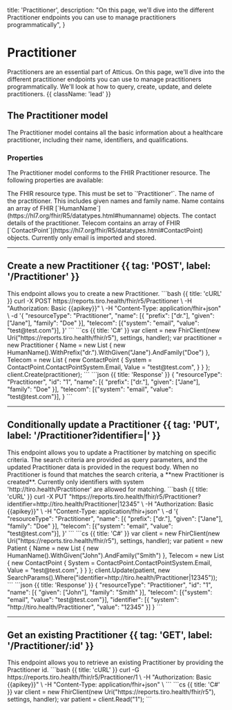   title: 'Practitioner',
  description:
    "On this page, we'll dive into the different Practitioner endpoints you can use to manage practitioners programmatically",
}

# Practitioner

Practitioners are an essential part of Atticus. On this page, we'll dive into the different practitioner endpoints you can use to manage practitioners programmatically. We'll look at how to query, create, update, and delete practitioners. {{ className: 'lead' }}

## The Practitioner model

The Practitioner model contains all the basic information about a healthcare practitioner, including their name, identifiers, and qualifications.

### Properties

The Practitioner model conforms to the FHIR Practitioner resource. The following properties are available:

<Properties>
  <Property name="resourceType" type="'Practitioner'" required>
    The FHIR resource type. This must be set to `'Practitioner'`.
  </Property>
  <Property
    name="name"
    type="HumanName[]"
    href="https://hl7.org/fhir/R5/practitioner-definitions.html#Practitioner.name"
  >
    The name of the practitioner. This includes given names and family name.
    Name contains an array of FHIR
    [`HumanName`](https://hl7.org/fhir/R5/datatypes.html#humanname) objects.
  </Property>
  <Property
    name="telecom"
    type="ContactPoint[]"
    href="https://hl7.org/fhir/R5/practitioner-definitions.html#Practitioner.telecom"
  >
    The contact details of the practitioner. Telecom contains an array of FHIR
    [`ContactPoint`](https://hl7.org/fhir/R5/datatypes.html#ContactPoint)
    objects. Currently only email is imported and stored.
  </Property>
</Properties>

---

## Create a new Practitioner {{ tag: 'POST', label: '/Practitioner' }}

<Row>
  <Col>
    This endpoint allows you to create a new Practitioner.
  </Col>
  <Col sticky>
    <CodeGroup title="Request" tag="POST" label="/Practitioner">
    ```bash {{ title: 'cURL' }}
    curl -X POST https://reports.tiro.health/fhir/r5/Practitioner \
      -H "Authorization: Basic {{apikey}}" \
      -H "Content-Type: application/fhir+json" \
      -d '{
        "resourceType": "Practitioner",
        "name": [{
          "prefix": ["dr."],
          "given": ["Jane"],
          "family": "Doe"
        }],
        "telecom": [{"system": "email", "value": "test@test.com"}],
      }'
    ```
    ```cs {{ title: 'C#' }}
    var client = new FhirClient(new Uri("https://reports.tiro.health/fhir/r5"), settings, handler);
    var practitioner = new Practitioner
    {
      Name = new List<HumanName>
      {
        new HumanName().WithPrefix("dr.").WithGiven("Jane").AndFamily("Doe")
      },
      Telecom = new List<ContactPoint>
      {
          new ContactPoint
          {
              System = ContactPoint.ContactPointSystem.Email,
              Value = "test@test.com",
          }
      }
    };
    client.Create(practitioner);
    ```
    </CodeGroup>
    ```json {{ title: 'Response' }}
    {
      "resourceType": "Practitioner",
      "id": "1",
      "name": [{
        "prefix": ["dr."],
        "given": ["Jane"],
        "family": "Doe"
      }],
      "telecom": [{"system": "email", "value": "test@test.com"}],
    }
    ```
  </Col>
</Row>

---

## Conditionally update a Practitioner {{ tag: 'PUT', label: '/Practitioner?identifier=<system>|<value>' }}

<Row>
  <Col>
    This endpoint allows you to update a Practitioner by matching on specific criteria. The search criteria are provided as query parameters, and the updated Practitioner data is provided in the request body.
    When no Practitioner is found that matches the search criteria, a **new Practitioner is created**. Currently only identifiers with system 'http://tiro.health/Practitioner' are allowed for matching.
  </Col>
  <Col sticky>
    <CodeGroup title="Request" tag="PUT" label="/Practitioner?identifier=http://tiro.health/Practitioner|12345">
    ```bash {{ title: 'cURL' }}
    curl -X PUT "https://reports.tiro.health/fhir/r5/Practitioner?identifier=http://tiro.health/Practitioner|12345" \
      -H "Authorization: Basic {{apikey}}" \
      -H "Content-Type: application/fhir+json" \
      -d '{
        "resourceType": "Practitioner",
        "name": [{
          "prefix": ["dr."],
          "given": ["Jane"],
          "family": "Doe"
        }],
        "telecom": [{"system": "email", "value": "test@test.com"}],
      }'
    ```
    ```cs {{ title: 'C#' }}
    var client = new FhirClient(new Uri("https://reports.tiro.health/fhir/r5"), settings, handler);
    var patient = new Patient
    {
      Name = new List<HumanName>
      {
        new HumanName().WithGiven("John").AndFamily("Smith")
      },
      Telecom = new List<ContactPoint>
      {
          new ContactPoint
          {
              System = ContactPoint.ContactPointSystem.Email,
              Value = "test@test.com",
          }
      }
    };
    client.Update(patient, new SearchParams().Where("identifier=http://tiro.health/Practitioner|12345"));
    ```
    </CodeGroup>
    ```json {{ title: 'Response' }}
    {
      "resourceType": "Practitioner",
      "id": "1",
      "name": [{
        "given": ["John"],
        "family": "Smith"
      }],
      "telecom": [{"system": "email", "value": "test@test.com"}],
      "identifier": [{
        "system": "http://tiro.health/Practitioner",
        "value": "12345"
      }]
    }
    ```
  </Col>
</Row>

---

## Get an existing Practitioner {{ tag: 'GET', label: '/Practitioner/:id' }}

<Row>
  <Col>
    This endpoint allows you to retrieve an existing Practitioner by providing the Practitioner id.
  </Col>
  <Col sticky>
    <CodeGroup title="Request" tag="GET" label="/Practitioner/1">
    ```bash {{ title: 'cURL' }}
    curl -G https://reports.tiro.health/fhir/r5/Practitioner/1 \
         -H "Authorization: Basic {{apikey}}" \
         -H "Content-Type: application/fhir+json" \
    ```
    ```cs {{ title: 'C#' }}
    var client = new FhirClient(new Uri("https://reports.tiro.health/fhir/r5"), settings, handler);
    var patient = client.Read<Practitioner>("1");
    ```
    </CodeGroup>
  </Col>
</Row>
